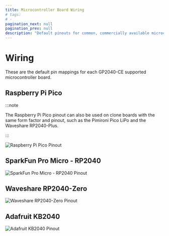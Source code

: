 ---
title: Microcontroller Board Wiring
# tags:
# -
pagination_next: null
pagination_prev: null
description: "Default pinouts for common, commercially available microcontroller boards"
---

# Wiring

These are the default pin mappings for each GP2040-CE supported microcontroller board.

## Raspberry Pi Pico

:::note

The Raspberry Pi Pico pinout can also be used on clone boards with the same form factor and pinout, such as the Pimironi Pico LiPo and the Waveshare RP2040-Plus.

:::

![Raspberry Pi Pico Pinout](../assets//wiring/RaspberryPiPico_Pinout.png)

## SparkFun Pro Micro - RP2040

![SparkFun Pro Micro - RP2040 Pinout](../assets/wiring/SparkFunProMicroRP2040_Pinout.png)

## Waveshare RP2040-Zero

![Waveshare RP2040-Zero Pinout](../assets/wiring/WaveshareRP2040Zero_Pinout.png)

## Adafruit KB2040

![Adafruit KB2040 Pinout](../assets/wiring/AdafruitKB2040_Pinout.png)
